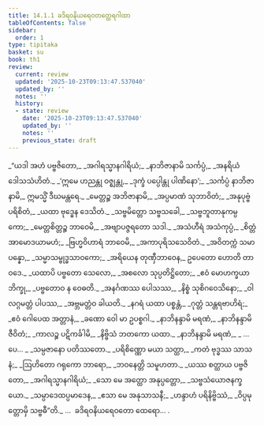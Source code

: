```yaml
---
title: 14.1.1 ခဒိရဝနိယရေဝတတ္ထေရဂါထာ
tableOfContents: false
sidebar:
  order: 1
type: tipitaka
basket: su
book: th1
review:
  current: review
  updated: '2025-10-23T09:13:47.537040'
  updated_by: ''
  notes: ''
  history:
  - state: review
    date: '2025-10-23T09:13:47.537040'
    updated_by: ''
    notes: ''
    previous_state: draft
---
```



<ReviewStatus review={frontmatter.review} showDetails={true} />

<HypothesisAnnotation frontmatter={frontmatter} />

<DynamicBreadcrumb />

<Division number="645" book="th1" e="ch" v="19" p="314">

<Paragraph number="971" type="verses" book="th1">
_“ယဒါ အဟံ ပဗ္ဗဇိတော,_  
_အဂါရသ္မာနဂါရိယံ;_  
_နာဘိဇာနာမိ သင်္ကပ္ပံ,_  
_အနရိယံ ဒေါသသံဟိတံ._  

</Paragraph>

</Division>
<Division number="646" book="th1" e="ch" v="19" p="314">

<Paragraph number="972" type="verses" book="th1">
_‘ဣမေ ဟညန္တု ဝဇ္ဈန္တု,_  
_ဒုက္ခံ ပပ္ပေါန္တု ပါဏိနော’;_  
_သင်္ကပ္ပံ နာဘိဇာနာမိ,_  
ဣမသ္မိံ ဒီဃမန္တရေ._  

</Paragraph>

</Division>
<Division number="647" book="th1" e="ch" v="19" p="314">

<Paragraph number="973" type="verses" book="th1">
_မေတ္တဉ္စ အဘိဇာနာမိ,_  
_အပ္ပမာဏံ သုဘာဝိတံ;_  
_အနုပုဗ္ဗံ ပရိစိတံ,_  
_ယထာ ဗုဒ္ဓေန ဒေသိတံ._  

</Paragraph>

</Division>
<Division number="648" book="th1" e="ch" v="19" p="314">

<Paragraph number="974" type="verses" book="th1">
_သဗ္ဗမိတ္တော သဗ္ဗသခေါ,_  
_သဗ္ဗဘူတာနုကမ္ပကော;_  
_မေတ္တစိတ္တဉ္စ ဘာဝေမိ,_  
_အဗျာပဇ္ဇရတော သဒါ._  

</Paragraph>

</Division>
<Division number="649" book="th1" e="ch" v="19" p="314">

<Paragraph number="975" type="verses" book="th1">
_အသံဟီရံ အသံကုပ္ပံ,_  
_စိတ္တံ အာမောဒယာမဟံ;_  
_ဗြဟ္မဝိဟာရံ ဘာဝေမိ,_  
_အကာပုရိသသေဝိတံ._  

</Paragraph>

</Division>
<Division number="650" book="th1" e="ch" v="19" p="314">

<Paragraph number="976" type="verses" book="th1">
_အဝိတက္ကံ သမာပန္နော,_  
_သမ္မာသမ္ဗုဒ္ဓသာဝကော;_  
_အရိယေန တုဏှီဘာဝေန,_  
ဥပေတော ဟောတိ တာဝဒေ._  

</Paragraph>

</Division>
<Division number="651" book="th1" e="ch" v="19" p="314">

<Paragraph number="977" type="verses" book="th1">
_ယထာပိ ပဗ္ဗတော သေလော,_  
_အစလော သုပ္ပတိဋ္ဌိတော;_  
_ဧဝံ မောဟက္ခယာ ဘိက္ခု,_  
_ပဗ္ဗတောဝ န ဝေဓတိ._  

</Paragraph>

</Division>
<Division number="652" book="th1" e="ch" v="19" p="314">

<Paragraph number="978" type="verses" book="th1">
_အနင်္ဂဏဿ ပေါသဿ,_  
_နိစ္စံ သုစိဂဝေသိနော;_  
_ဝါလဂ္ဂမတ္တံ ပါပဿ,_  
_အဗ္ဘမတ္တံဝ ခါယတိ._  

</Paragraph>

</Division>
<Division number="653" book="th1" e="ch" v="19" p="314">

<Paragraph number="979" type="verses" book="th1">
_နဂရံ ယထာ ပစ္စန္တံ,_  
_ဂုတ္တံ သန္တရဗာဟိရံ;_  
_ဧဝံ ဂေါပေထ အတ္တာနံ,_  
_ခဏော ဝေါ မာ ဥပစ္စဂါ._  

</Paragraph>

</Division>
<Division number="654" book="th1" e="ch" v="19" p="314">

<Paragraph number="980" type="verses" book="th1">
_နာဘိနန္ဒာမိ မရဏံ,_  
_နာဘိနန္ဒာမိ ဇီဝိတံ;_  
_ကာလဉ္စ ပဋိကင်္ခါမိ,_  
_နိဗ္ဗိသံ ဘတကော ယထာ._  

</Paragraph>

</Division>
<Division number="655" book="th1" e="ch" v="19" p="314">

<Paragraph number="981" type="verses" book="th1">
_နာဘိနန္ဒာမိ မရဏံ,_  
_ …ပေ… _  
_သမ္ပဇာနော ပတိဿတော._  

</Paragraph>

</Division>
<Division number="656" book="th1" e="ch" v="19" p="314">

<Paragraph number="982" type="verses" book="th1">
_ပရိစိဏ္ဏော မယာ သတ္ထာ,_  
_ကတံ ဗုဒ္ဓဿ သာသနံ;_  
_ဩဟိတော ဂရုကော ဘာရော,_  
_ဘဝနေတ္တိ သမူဟတာ._  

</Paragraph>

</Division>
<Division number="657" book="th1" e="ch" v="19" p="315">

<Paragraph number="983" type="verses" book="th1">
_ယဿ စတ္ထာယ ပဗ္ဗဇိတော,_  
_အဂါရသ္မာနဂါရိယံ;_  
_သော မေ အတ္ထော အနုပ္ပတ္တော,_  
_သဗ္ဗသံယောဇနက္ခယော._  

</Paragraph>

</Division>
<Division number="658" book="th1" e="ch" v="19" p="315">

<Paragraph number="984" type="verses" book="th1">
_သမ္ပာဒေထပ္ပမာဒေန,_  
_ဧသာ မေ အနုသာသနီ;_  
_ဟန္ဒာဟံ ပရိနိဗ္ဗိဿံ,_  
_ဝိပ္ပမုတ္တောမှိ သဗ္ဗဓီ”တိ._  


</Paragraph>
</Division>

<Paragraph number="985" type="center" book="th1">
…  ခဒိရဝနိယရေဝတော ထေရော… .
</Paragraph>